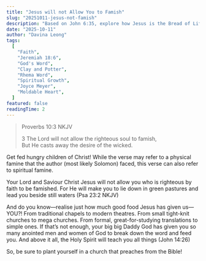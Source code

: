 ```yaml
---
title: "Jesus will not Allow You to Famish"
slug: "20251011-jesus-not-famish"
description: "Based on John 6:35, explore how Jesus is the Bread of Life who satisfies our spiritual hunger. Learn to rely on Him for sustenance and strength in every season of life."
date: "2025-10-11"
author: "Davina Leong"
tags:
  [
    "Faith",
    "Jeremiah 18:6",
    "God's Word",
    "Clay and Potter",
    "Rhema Word",
    "Spiritual Growth",
    "Joyce Meyer",
    "Moldable Heart",
  ]
featured: false
readingTime: 2
---
```


> Proverbs 10:3 NKJV
>
> 3 The Lord will not allow the righteous soul to famish,<br/>
> But He casts away the desire of the wicked.

Get fed hungry children of Christ! While the verse may refer to a physical famine that the author (most likely Solomon) faced, this verse can also refer to spiritual famine.

Your Lord and Saviour Christ Jesus will not allow you who is righteous by faith to be famished. For He will make you to lie down in green pastures and lead you beside still waters (Psa 23:2 NKJV)

And do you know—realise just how much good food Jesus has given us—YOU?! From traditional chapels to modern theatres. From small tight-knit churches to mega churches. From formal, great-for-studying translations to simple ones. If that’s not enough, your big big Daddy God has given you so many anointed men and women of God to break down the word and feed you. And above it all, the Holy Spirit will teach you all things (John 14:26)

So, be sure to plant yourself in a church that preaches from the Bible!
